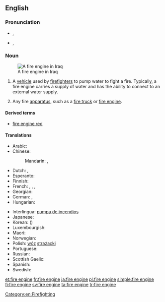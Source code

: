 ==English==
{{wikipedia}}

===Pronunciation===
* {{a|UK|Australian}} {{IPA|/faɪə(ɹ).ɛn.dʒin/}}, {{X-SAMPA|/faI@(r).En.dZIn/}}
* {{a|US}} {{enPR|fīər ĕn jĭn}} {{IPA|/faɪɚ.ɛn.dʒin/}}, {{X-SAMPA|/faI@`.En.dZIn/}}

===Noun===
{{en-noun|head=[[fire]] [[engine]]}}
[[Image:Baghdad fire department engine Iraq.jpg|thumb|A fire engine in Iraq]]

# {{context|firefighting|lang=en}} A [[vehicle]] used by [[firefighter]]s to pump water to fight a fire.  Typically, a fire engine carries a supply of water and has the ability to connect to an external water supply.
# Any fire [[apparatus]], such as a [[fire truck]] or [[fire engine]].

====Derived terms====
* [[fire engine red]]

====Translations====
{{trans-top|fire truck}}
* Arabic: {{t-|ar|حريق محرك|m|tr=Hariiq muHárrik}}
* Chinese:
*: Mandarin: {{t-|cmn|消防車|sc=Hani}},  {{t-|cmn|消防车|tr=xiāofángchē|sc=Hani}}
* Dutch: {{t+|nl|brandweerauto|m}}, {{t+|nl|brandweerwagen|m}}
* Esperanto: {{t-|eo|fajropumpilo}}
* Finnish: {{t+|fi|paloauto}}
* French: {{t-|fr|camion d'incendie|m}}, {{t+|fr|pompe à incendie|f}}, {{t-|fr|voiture de pompiers|f}}, {{t-|fr|camion de pompiers|m}}
* Georgian: {{t-|ka|სახანძრო მანქანა|tr=saxanjro mank'ana|sc=Geor}}
* German: {{t-|de|Feuerwehrwagen|m}}, {{t-|de|Feuerwehrspritze|f}}
* Hungarian: {{t+|hu|tűzoltóautó}}
{{trans-mid}}
* Interlingua: [[pumpa de incendios]]
* Japanese: {{t-|ja|消防車|tr=しょうぼうしゃ, shōbōsha}}
* Korean: {{t+|ko|소방차|tr=sobangcha|sc=Hang}} ({{t+|ko|消防車|sc=Hani}})
* Luxembourgish: {{t-|lb|Pompjeesgefier|n}}
* Maori: {{t-|mi|waka tinei ahi}}
* Norwegian: {{t-|no|brannbil|m}}
* Polish: [[wóz]] [[strażacki]] {{m}}
* Portuguese: {{t-|pt|bomba de incêndio|f}}
* Russian: {{t-|ru|пожарная машина|f|tr=požárnaja mašína}}
* Scottish Gaelic: {{t-|gd|einnsean-smàlaidh|m}}
* Spanish: {{t-|es|coche de bomberos|m}}
* Swedish: {{t+|sv|brandbil|c}}
{{trans-bottom}}

[[Category:en:Firefighting]]

[[et:fire engine]]
[[fr:fire engine]]
[[ja:fire engine]]
[[pl:fire engine]]
[[simple:fire engine]]
[[fi:fire engine]]
[[sv:fire engine]]
[[ta:fire engine]]
[[tr:fire engine]]